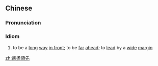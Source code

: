 {{also|遥遥领先}}
==Chinese==
{{zh-forms|s=遥遥领先|type=22}}

===Pronunciation===
{{zh-pron
|m=yáoyáo lǐngxiān
|cat=id
}}

===Idiom===
{{zh-idiom}}

# to be a [[long]] [[way]] [[in front]]; to be [[far]] [[ahead]]; to [[lead]] by a [[wide]] [[margin]]

[[zh:遙遙領先]]